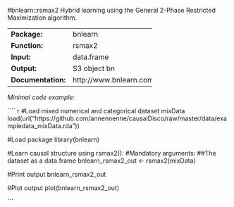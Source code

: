 #bnlearn::rsmax2
Hybrid learning using the General 2-Phase Restricted Maximization algorithm.

-------------------- -------------------------
**Package:**         bnlearn                  

**Function:**        rsmax2                   

**Input:**           data.frame               

**Output:**          S3 object bn             

**Documentation:**   http://www.bnlearn.com/  
-------------------- -------------------------




*Minimal code example:*

```` {r, eval = FALSE}
#Load mixed numerical and categorical dataset mixData
load(url("https://github.com/annennenne/causalDisco/raw/master/data/exampledata_mixData.rda"))

#Load package
library(bnlearn)

#Learn causal structure using rsmax2():
#Mandatory arguments: 
##The dataset as a data.frame
bnlearn_rsmax2_out <- rsmax2(mixData)

#Print output
bnlearn_rsmax2_out

#Plot output
plot(bnlearn_rsmax2_out)

```
